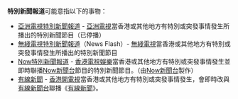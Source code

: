 '''特別新聞報道'''可能意指以下的事物：
* [[亞洲電視特別新聞報道|亞洲電視特別新聞報道]] - [[亞洲電視|亞洲電視]]當香港或其他地方有特別或突發事情發生所播出的特別新聞節目（已停播）
* [[無綫電視特別新聞報道|無綫電視特別新聞報道]]（News Flash）- [[無綫電視|無綫電視]]當香港或其他地方有特別或突發事情發生所播出的特別新聞節目
* [[Now新聞報道#特別新聞報道|Now特別新聞報道]] -  [[香港電視娛樂|香港電視娛樂]]當香港或其他地方有特別或突發事情發生並即時聯播[[Now新聞台|Now新聞台]]節目的特別新聞節目。（由[[Now新聞台|Now新聞台]]製作） 
* [[有線新聞_(電視節目)#節目調動|有線新聞]] - [[香港開電視|香港開電視]]當香港或其他地方有特別或突發事情發生，會即時改與[[有線新聞台|有線新聞台]]聯播《[[有線新聞_(電視節目)|有線新聞]]》。
{{disambig|Cat=三字拉丁字母缩写消歧义}}
